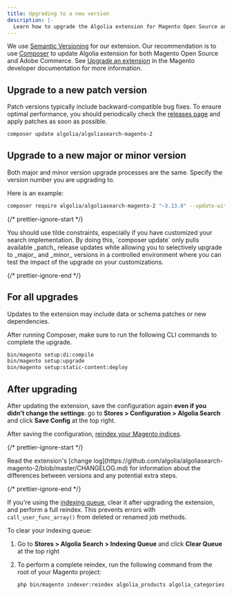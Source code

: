 ```yaml
---
title: Upgrading to a new version
description: |-
  Learn how to upgrade the Algolia extension for Magento Open Source and Adobe Commerce.
---
```


We use [Semantic Versioning](https://semver.org/) for our extension. Our recommendation is to use [Composer](https://getcomposer.org/) to update Algolia extension for both Magento Open Source and Adobe Commerce.
See [Upgrade an extension](https://devdocs.magento.com/cloud/howtos/install-components.html#upgrade-an-extension) in the Magento developer documentation for more information.

## Upgrade to a new patch version

Patch versions typically include backward-compatible bug fixes.
To ensure optimal performance, you should periodically check the [releases page](https://github.com/algolia/algoliasearch-magento-2/releases) and apply patches as soon as possible.

```sh sh
composer update algolia/algoliasearch-magento-2
```

## Upgrade to a new major or minor version

Both major and minor version upgrade processes are the same. Specify the version number you are upgrading to.

Here is an example:

```sh sh
composer require algolia/algoliasearch-magento-2 "~3.13.0" --update-with-dependencies
```

{/* prettier-ignore-start */}

<Note>
  You should use tilde constraints, especially if you have customized your search implementation. By doing this, `composer update` only pulls available _patch_ release updates while allowing you to selectively upgrade to _major_ and _minor_ versions in a controlled environment where you can test the impact of the upgrade on your customizations.
</Note>

{/* prettier-ignore-end */}

## For all upgrades

Updates to the extension may include data or schema patches or new dependencies.

After running Composer, make sure to run the following CLI commands to complete the upgrade.

```sh sh
bin/magento setup:di:compile
bin/magento setup:upgrade
bin/magento setup:static-content:deploy
```

## After upgrading

After updating the extension, save the configuration again **even if you didn't change the settings**: go to **Stores > Configuration > Algolia Search** and click **Save Config** at the top right.

After saving the configuration, [reindex your Magento indices](/integration/magento-2/getting-started/quick-start/#indexing).

{/* prettier-ignore-start */}

<Warning>
  Read the extension's [change log](https://github.com/algolia/algoliasearch-magento-2/blob/master/CHANGELOG.md) for information about the differences between versions and any potential extra steps.
</Warning>

{/* prettier-ignore-end */}

If you're using the [indexing queue](/integration/magento-2/how-it-works/indexing-queue/), clear it after upgrading the extension, and perform a full reindex. This prevents errors with `call_user_func_array()` from deleted or renamed job methods.

To clear your indexing queue:

1. Go to **Stores > Algolia Search > Indexing Queue** and click **Clear Queue** at the top right
1. To perform a complete reindex, run the following command from the root of your Magento project:

   ```sh sh
   php bin/magento indexer:reindex algolia_products algolia_categories algolia_pages algolia_suggestions algolia_additional_sections
   ```
